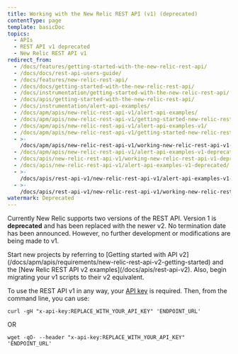```yaml
---
title: Working with the New Relic REST API (v1) (deprecated)
contentType: page
template: basicDoc
topics:
  - APIs
  - REST API v1 deprecated
  - New Relic REST API v1
redirect_from:
  - /docs/features/getting-started-with-the-new-relic-rest-api/
  - /docs/docs/rest-api-users-guide/
  - /docs/features/new-relic-rest-api/
  - /docs/docs/getting-started-with-the-new-relic-rest-api/
  - /docs/instrumentation/getting-started-with-the-new-relic-rest-api/
  - /docs/apis/getting-started-with-the-new-relic-rest-api/
  - /docs/instrumentation/alert-api-examples/
  - /docs/apm/apis/new-relic-rest-api-v1/alert-api-examples/
  - /docs/apm/apis/new-relic-rest-api-v1/getting-started-new-relic-rest-api/
  - /docs/apm/apis/new-relic-rest-api-v1/alert-api-examples-v1/
  - /docs/apm/apis/new-relic-rest-api-v1/getting-started-new-relic-rest-api-v1/
  - >-
    /docs/apm/apis/new-relic-rest-api-v1/working-new-relic-rest-api-v1-deprecated/
  - /docs/apm/apis/new-relic-rest-api-v1/alert-api-examples-v1-deprecated/
  - /docs/apis/new-relic-rest-api-v1/working-new-relic-rest-api-v1-deprecated/
  - /docs/apis/new-relic-rest-api-v1/alert-api-examples-v1-deprecated/
  - >-
    /docs/apis/rest-api-v1/new-relic-rest-api-v1/alert-api-examples-v1-deprecated/
  - >-
    /docs/apis/rest-api-v1/new-relic-rest-api-v1/working-new-relic-rest-api-v1-deprecated/
watermark: Deprecated
---
```


Currently New Relic supports two versions of the REST API. Version 1 is **deprecated** and has been replaced with the newer v2. No termination date has been announced. However, no further development or modifications are being made to v1.

<Callout variant="important">
  Start new projects by referring to [Getting started with API v2](/docs/apm/apis/requirements/new-relic-rest-api-v2-getting-started) and the [New Relic REST API v2 examples](/docs/apis/rest-api-v2). Also, begin migrating your v1 scripts to their v2 equivalent.
</Callout>

To use the REST API v1 in any way, your [API key](/docs/apm/apis/requirements/api-key) is required. Then, from the command line, you can use:

```
curl -gH "x-api-key:REPLACE_WITH_YOUR_API_KEY" 'ENDPOINT_URL'
```

OR

```
wget -qO- --header "x-api-key:REPLACE_WITH_YOUR_API_KEY" 'ENDPOINT_URL'
```
